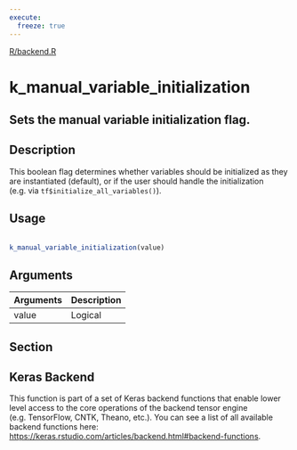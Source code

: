 ```yaml
---
execute:
  freeze: true
---
```


[R/backend.R](https://github.com/rstudio/keras//blob/main/R/backend.R#L1642) 

# k_manual_variable_initialization

## Sets the manual variable initialization flag.

## Description
 This boolean flag determines whether variables should be initialized as they are instantiated (default), or if the user should handle the initialization (e.g. via `tf$initialize_all_variables()`). 


## Usage
```r
 
k_manual_variable_initialization(value) 
```

## Arguments
|Arguments|Description|
|---|---|
| value | Logical |


## Section

## Keras Backend

   This function is part of a set of Keras backend functions that enable lower level access to the core operations of the backend tensor engine (e.g. TensorFlow, CNTK, Theano, etc.).  You can see a list of all available backend functions here: [https://keras.rstudio.com/articles/backend.html#backend-functions](https://keras.rstudio.com/articles/backend.html#backend-functions). 





